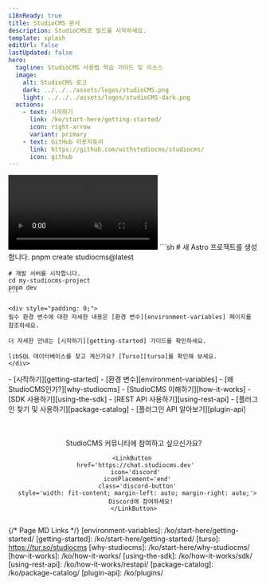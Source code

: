 ```yaml
---
i18nReady: true
title: StudioCMS 문서
description: StudioCMS로 빌드를 시작하세요.
template: splash
editUrl: false
lastUpdated: false
hero:
  tagline: StudioCMS 사용법 학습 가이드 및 리소스
  image:
    alt: StudioCMS 로고
    dark: ../../../assets/logos/studioCMS.png
    light: ../../../assets/logos/studioCMS-dark.png
  actions:
    - text: 시작하기
      link: /ko/start-here/getting-started/
      icon: right-arrow
      variant: primary
    - text: GitHub 리포지토리
      link: https://github.com/withstudiocms/studiocms/
      icon: github
---
```



<Card title="StudioCMS 데모" icon='seti:video'>
  <video autoplay loop muted playsinline preload="auto" src="https://cdn.studiocms.dev/studiocms-trailer.mp4" />
</Card>

<CardGrid>

  <SplitCard title="빠른 시작" icon="rocket">
    ```sh
    # 새 Astro 프로젝트를 생성합니다.
    pnpm create studiocms@latest

    # 개발 서버를 시작합니다.
    cd my-studiocms-project
    pnpm dev
    ```
    
    <div style="padding: 0;">    
    필수 환경 변수에 대한 자세한 내용은 [환경 변수][environment-variables] 페이지를 참조하세요.
    
    더 자세한 안내는 [시작하기][getting-started] 가이드를 확인하세요.
    
    libSQL 데이터베이스를 찾고 계신가요? [Turso][turso]를 확인해 보세요.
    </div>
     
  </SplitCard>

  <ListCard title="StudioCMS 알아보기" icon="information">
    - [시작하기][getting-started]
    - [환경 변수][environment-variables]
    - [왜 StudioCMS인가?][why-studiocms]
    - [StudioCMS 이해하기][how-it-works]
  </ListCard>

  <ListCard title="StudioCMS 사용자 정의" icon="puzzle">
    - [SDK 사용하기][using-the-sdk]
    - [REST API 사용하기][using-rest-api]
    - [플러그인 찾기 및 사용하기][package-catalog]
    - [플러그인 API 알아보기][plugin-api]
  </ListCard>

</CardGrid>

<Center>
  <div style="display: flex; flex-direction: column; margin-top: 3rem;">
    StudioCMS 커뮤니티에 참여하고 싶으신가요?

    <LinkButton 
      href='https://chat.studiocms.dev' 
      icon='discord' 
      iconPlacement='end'
      class='discord-button'
      style='width: fit-content; margin-left: auto; margin-right: auto;'>
        Discord에 참여하세요!
    </LinkButton>
  </div>
</Center>

{/* Page MD Links */}
[environment-variables]: /ko/start-here/getting-started/
[getting-started]: /ko/start-here/getting-started/
[turso]: https://tur.so/studiocms
[why-studiocms]: /ko/start-here/why-studiocms/
[how-it-works]: /ko/how-it-works/
[using-the-sdk]: /ko/how-it-works/sdk/
[using-rest-api]: /ko/how-it-works/restapi/
[package-catalog]: /ko/package-catalog/
[plugin-api]: /ko/plugins/
